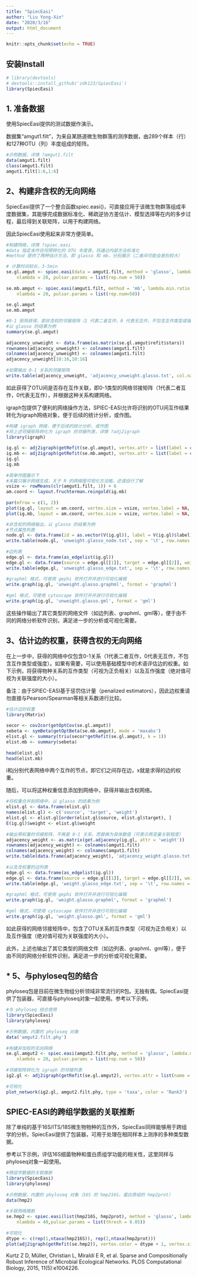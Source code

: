 ---
title: "SpiecEasi"
author: "Liu Yong-Xin"
date: "2020/3/16"
output: html_document
---

```{r setup, include=FALSE}
knitr::opts_chunk$set(echo = TRUE)
```

## 安装Install

```{r install}
# library(devtools)
# devtools::install_github('zdk123/SpiecEasi')
library(SpiecEasi)
```

## 1. 准备数据

使用SpiecEasi提供的测试数据作演示。

数据集“amgut1.filt”，为来自某肠道微生物群落的测序数据，由289个样本（行）和127种OTU（列）丰度组成的矩阵。

```{r pressure, echo=FALSE}
#示例数据，详情 ?amgut1.filt
data(amgut1.filt)
class(amgut1.filt)
amgut1.filt[1:6,1:6]
```
## 2、构建非含权的无向网络

SpiecEasi提供了一个整合函数spiec.easi()，可直接应用于该微生物群落组成丰度数据集，其能够完成数据标准化、稀疏逆协方差估计、模型选择等在内的多步过程，最后得到关联矩阵，以用于构建网络。

因此SpiecEasi使用起来非常方便简单。

```{r}
#构建网络，详情 ?spiec.easi
#data 指定未作任何预转化的 OTU 丰度表，将通过内部方法标准化
#method 提供了两种估计方法，即 glasso 和 mb，分别展示（二者间可能会差别较大）

# 计算时间较长，3-5min
se.gl.amgut <- spiec.easi(data = amgut1.filt, method = 'glasso', lambda.min.ratio = 0.01,
    nlambda = 20, pulsar.params = list(rep.num = 50))
 
se.mb.amgut <- spiec.easi(amgut1.filt, method = 'mb', lambda.min.ratio = 0.01,
    nlambda = 20, pulsar.params = list(rep.num=50))
 
se.gl.amgut
se.mb.amgut
```
```{r}
#0-1 矩阵获得，即非含权的邻接矩阵（1 代表二者互作，0 代表无互作，不包含互作类型或强度）
#以 glasso 的结果为例
summary(se.gl.amgut)
 
adjacency_unweight <- data.frame(as.matrix(se.gl.amgut$refit$stars))
rownames(adjacency_unweight) <- colnames(amgut1.filt)
colnames(adjacency_unweight) <- colnames(amgut1.filt)
adjacency_unweight[10:16,10:16]
 
#如需输出 0-1 关系的邻接矩阵
write.table(adjacency_unweight, 'adjacency_unweight.glasso.txt', col.names = NA, sep = '\t', quote = FALSE)
```

如此获得了OTU间是否存在互作关联，即0-1类型的网络邻接矩阵（1代表二者互作，0代表无互作），并根据这种关系构建网络。

igraph包提供了便利的网络操作方法，SPIEC-EASI允许将识别的OTU间互作结果转化为igraph网络对象，便于后续的统计分析，或作图。

```{r}
#构建 igraph 网络，便于后续的统计分析，或作图
#将上述邻接矩阵转化为 igraph 的邻接列表，详情 ?adj2igraph
library(igraph)
 
ig.gl <- adj2igraph(getRefit(se.gl.amgut), vertex.attr = list(label = colnames(amgut1.filt)))
ig.mb <- adj2igraph(getRefit(se.mb.amgut), vertex.attr = list(label = colnames(amgut1.filt)))
ig.gl
ig.mb
 
#简单作图展示下
#本篇只展示网络生成，关于 R 的网络图可视化方法略，还请自行了解
vsize <- rowMeans(clr(amgut1.filt, 1)) + 6
am.coord <- layout.fruchterman.reingold(ig.mb)
 
par(mfrow = c(1, 2))
plot(ig.gl, layout = am.coord, vertex.size = vsize, vertex.label = NA, main = 'glasso')
plot(ig.mb, layout = am.coord, vertex.size = vsize, vertex.label = NA, main = 'MB')
```

```{r}
#非含权的网络输出，以 glasso 的结果为例
#节点属性列表
node.gl <- data.frame(id = as.vector(V(ig.gl)), label = V(ig.gl)$label)
write.table(node.gl, 'unweight.glasso_node.txt', sep = '\t', row.names = FALSE, quote = FALSE)
 
#边列表
edge.gl <- data.frame(as_edgelist(ig.gl))
edge.gl <- data.frame(source = edge.gl[[1]], target = edge.gl[[2]], weight = E(ig.gl)$weight)
write.table(edge.gl, 'unweight.glasso_edge.txt', sep = '\t', row.names = FALSE, quote = FALSE)
 
#graphml 格式，可使用 gephi 软件打开并进行可视化编辑
write.graph(ig.gl, 'unweight.glasso.graphml', format = 'graphml')
 
#gml 格式，可使用 cytoscape 软件打开并进行可视化编辑
write.graph(ig.gl, 'unweight.glasso.gml', format = 'gml')
```

这些操作输出了其它类型的网络文件（如边列表、graphml、gml等），便于由不同的网络分析软件识别，满足进一步的分析或可视化需要。

## 3、估计边的权重，获得含权的无向网络

在上一步中，获得的网络中仅包含0-1关系（1代表二者互作，0代表无互作，不包含互作类型或强度）。如果有需要，可以使用基础模型中的术语评估边的权重。如下示例，将获得物种关系的互作类型（可视为正负相关）以及互作强度（绝对值可视为关联强度的大小）。

备注：由于SPIEC-EASI基于惩罚估计量（penalized estimators），因此边权重请勿直接与Pearson/Spearman等相关系数进行比较。

```{r}
#估计边的权重
library(Matrix)
 
secor <- cov2cor(getOptCov(se.gl.amgut))
sebeta <- symBeta(getOptBeta(se.mb.amgut), mode = 'maxabs')
elist.gl <- summary(triu(secor*getRefit(se.gl.amgut), k = 1))
elist.mb <- summary(sebeta)
 
head(elist.gl)
head(elist.mb)
```

i和j分别代表网络中两个互作的节点，即它们之间存在边，x就是求得的边的权重。

随后，可以将这种权重信息添加到网络中，获得并输出含权网络。

```{r}
#将权重合并到网络中，以 glasso 的结果为例
elist.gl <- data.frame(elist.gl)
names(elist.gl) <- c('source', 'target', 'weight')
elist.gl <- elist.gl[order(elist.gl$source, elist.gl$target), ]
E(ig.gl)$weight <- elist.gl$weight
 
#输出带权重的邻接矩阵，不再是 0-1 关系，而替换为具体数值（可表示两变量关联程度）
adjacency_weight <- as.matrix(get.adjacency(ig.gl, attr = 'weight'))
rownames(adjacency_weight) <- colnames(amgut1.filt)
colnames(adjacency_weight) <- colnames(amgut1.filt)
write.table(data.frame(adjacency_weight), 'adjacency_weight.glasso.txt', col.names = NA, sep = '\t', quote = FALSE)
 
#以及含权重的边列表
edge.gl <- data.frame(as_edgelist(ig.gl))
edge.gl <- data.frame(source = edge.gl[[1]], target = edge.gl[[2]], weight = E(ig.gl)$weight)
write.table(edge.gl, 'weight.glasso_edge.txt', sep = '\t', row.names = FALSE, quote = FALSE)
 
#graphml 格式，可使用 gephi 软件打开并进行可视化编辑
write.graph(ig.gl, 'weight.glasso.graphml', format = 'graphml')
 
#gml 格式，可使用 cytoscape 软件打开并进行可视化编辑
write.graph(ig.gl, 'weight.glasso.gml', format = 'gml')
```

如此获得的网络邻接矩阵中，包含了OTU关系的互作类型（可视为正负相关）以及互作强度（绝对值可视为关联强度的大小）。

此外，上述也输出了其它类型的网络文件（如边列表、graphml、gml等），便于由不同的网络分析软件识别，满足进一步的分析或可视化需要。


## * 5、与phyloseq包的结合

phyloseq包是目前在微生物组分析领域非常流行的R包。无独有偶，SpiecEasi提供了包装器，可直接与phyloseq对象一起使用。参考以下示例。

```{r}
#与 phyloseq 结合使用
library(SpiecEasi)
library(phyloseq)
 
#示例数据，内置的 phyloseq 对象
data('amgut2.filt.phy')
 
#构建非加权的无向网络
se.gl.amgut2 <- spiec.easi(amgut2.filt.phy, method = 'glasso', lambda.min.ratio = 0.01,
    nlambda = 20, pulsar.params = list(rep.num = 50))
 
#邻接矩阵转化为 igraph 的邻接列表
ig2.gl <- adj2igraph(getRefit(se.gl.amgut2), vertex.attr = list(name = taxa_names(amgut2.filt.phy)))
 
#可视化
plot_network(ig2.gl, amgut2.filt.phy, type = 'taxa', color = 'Rank3')
```

## SPIEC-EASI的跨组学数据的关联推断

除了单纯的基于16S/ITS/18S微生物物种的互作外，SpiecEasi同样能够用于跨组学的分析。SpiecEasi提供了包装器，可用于处理在相同样本上测序的多种类型数据。

参考以下示例，评估16S细菌物种和蛋白质组学功能的相关性，这里同样与phyloseq对象一起使用。

```{r}
#跨组学数据的关联推断
library(SpiecEasi)
library(phyloseq)
 
#示例数据，内置的 phyloseq 对象（16S 的 hmp216S、蛋白质组的 hmp2prot）
data(hmp2)
 
#关联网络推断
se.hmp2 <- spiec.easi(list(hmp216S, hmp2prot), method = 'glasso', lambda.min.ratio = 0.01,
    nlambda = 40,pulsar.params = list(thresh = 0.05))
 
#可视化
dtype <- c(rep(1,ntaxa(hmp216S)), rep(2,ntaxa(hmp2prot)))
plot(adj2igraph(getRefit(se.hmp2)), vertex.color = dtype + 1, vertex.size = 9)
```

Kurtz Z D, Müller, Christian L, Miraldi E R, et al. Sparse and Compositionally Robust Inference of Microbial Ecological Networks. PLOS Computational Biology, 2015, 11(5):e1004226.
